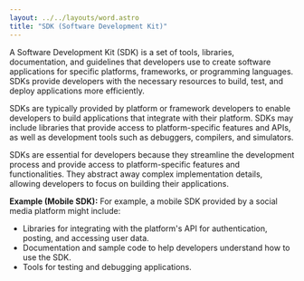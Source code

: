 ```yaml
---
layout: ../../layouts/word.astro
title: "SDK (Software Development Kit)"
---
```

A Software Development Kit (SDK) is a set of tools, libraries, documentation, and guidelines that developers use to create software applications for specific platforms, frameworks, or programming languages. SDKs provide developers with the necessary resources to build, test, and deploy applications more efficiently.

SDKs are typically provided by platform or framework developers to enable developers to build applications that integrate with their platform. SDKs may include libraries that provide access to platform-specific features and APIs, as well as development tools such as debuggers, compilers, and simulators.

SDKs are essential for developers because they streamline the development process and provide access to platform-specific features and functionalities. They abstract away complex implementation details, allowing developers to focus on building their applications.

**Example (Mobile SDK):**
For example, a mobile SDK provided by a social media platform might include:
- Libraries for integrating with the platform's API for authentication, posting, and accessing user data.
- Documentation and sample code to help developers understand how to use the SDK.
- Tools for testing and debugging applications.